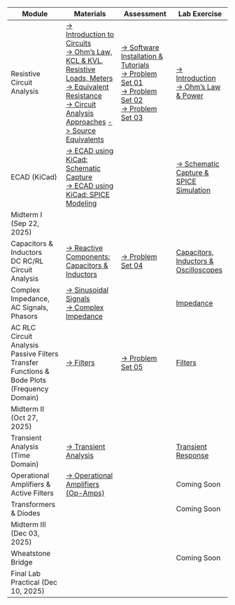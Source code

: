 | Module | Materials | Assessment | Lab Exercise |
| --- | --- | --- | --- |
| Resistive Circuit Analysis | [-> Introduction to Circuits](slides/intro-circuits.qmd) <br> [-> Ohm's Law, KCL & KVL, Resistive Loads, Meters](slides/ohm-kcl-kvl.qmd) <br> [-> Equivalent Resistance](slides/r_eq.qmd) <br> [-> Circuit Analysis Approaches](slides/circuit-analysis.qmd) [-> Source Equivalents](slides/sources.qmd) | [-> Software Installation & Tutorials](software-install-tutorials.qmd) <br> [-> Problem Set 01](problem_sets/ps1.qmd) <br> [-> Problem Set 02](problem_sets/ps2.qmd) <br> [-> Problem Set 03](problem_sets/ps3.qmd) | [-> Introduction](labs/introduction.qmd) <br> [-> Ohm's Law & Power](labs/ohms_power.qmd) |
| ECAD (KiCad) | [-> ECAD using KiCad: Schematic Capture](slides/ecad_kicad_schematic.qmd) <br> [-> ECAD using KiCad: SPICE Modeling](slides/ecad_kicad_spice.qmd) | | [-> Schematic Capture & SPICE Simulation](labs/kicad.qmd) |
| Midterm I (Sep 22, 2025) | | |
| Capacitors & Inductors <br> DC RC/RL Circuit Analysis | [-> Reactive Components: Capacitors & Inductors](slides/reactive_components.qmd) | [-> Problem Set 04](problem_sets/ps4.qmd) | [Capacitors, Inductors & Oscilloscopes](labs/caps_inductors_scopes.qmd) |
| Complex Impedance, AC Signals, Phasors | [-> Sinusoidal Signals](slides/sinusoidal_signals.qmd) <br> [-> Complex Impedance](slides/complex_impedance.qmd) | | [Impedance](labs/impedance.qmd) |
| AC RLC Circuit Analysis <br> Passive Filters <br> Transfer Functions & Bode Plots (Frequency Domain) | [-> Filters](slides/filters.qmd) | [-> Problem Set 05](problem_sets/ps5.qmd) | [Filters](labs/filters.qmd) |
| Midterm II (Oct 27, 2025) | | |
| Transient Analysis (Time Domain) | [-> Transient Analysis](slides/transient_analysis.qmd) | | [Transient Response](labs/transient_resp.qmd) |
| Operational Amplifiers & Active Filters | [-> Operational Amplifiers (Op-Amps)](slides/opamps.qmd) | | Coming Soon |
| Transformers & Diodes | | | Coming Soon |
| Midterm III (Dec 03, 2025) | | |
| Wheatstone Bridge | | | Coming Soon |
| Final Lab Practical (Dec 10, 2025) | | |
